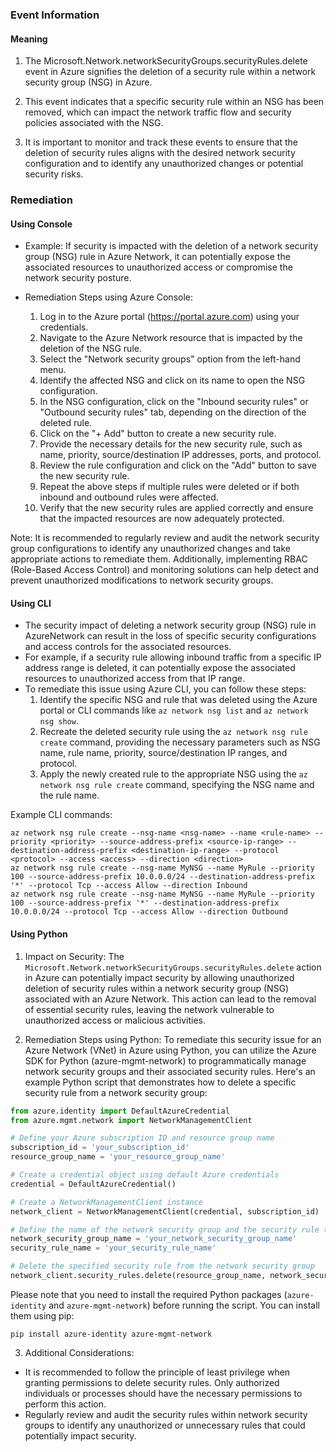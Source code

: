 
### Event Information

#### Meaning

1. The Microsoft.Network.networkSecurityGroups.securityRules.delete event in Azure signifies the deletion of a security rule within a network security group (NSG) in Azure.

2. This event indicates that a specific security rule within an NSG has been removed, which can impact the network traffic flow and security policies associated with the NSG.

3. It is important to monitor and track these events to ensure that the deletion of security rules aligns with the desired network security configuration and to identify any unauthorized changes or potential security risks.

### Remediation

#### Using Console

- Example: If security is impacted with the deletion of a network security group (NSG) rule in Azure Network, it can potentially expose the associated resources to unauthorized access or compromise the network security posture.

- Remediation Steps using Azure Console:
  1. Log in to the Azure portal (https://portal.azure.com) using your credentials.
  2. Navigate to the Azure Network resource that is impacted by the deletion of the NSG rule.
  3. Select the "Network security groups" option from the left-hand menu.
  4. Identify the affected NSG and click on its name to open the NSG configuration.
  5. In the NSG configuration, click on the "Inbound security rules" or "Outbound security rules" tab, depending on the direction of the deleted rule.
  6. Click on the "+ Add" button to create a new security rule.
  7. Provide the necessary details for the new security rule, such as name, priority, source/destination IP addresses, ports, and protocol.
  8. Review the rule configuration and click on the "Add" button to save the new security rule.
  9. Repeat the above steps if multiple rules were deleted or if both inbound and outbound rules were affected.
  10. Verify that the new security rules are applied correctly and ensure that the impacted resources are now adequately protected.

Note: It is recommended to regularly review and audit the network security group configurations to identify any unauthorized changes and take appropriate actions to remediate them. Additionally, implementing RBAC (Role-Based Access Control) and monitoring solutions can help detect and prevent unauthorized modifications to network security groups.

#### Using CLI

- The security impact of deleting a network security group (NSG) rule in AzureNetwork can result in the loss of specific security configurations and access controls for the associated resources.
- For example, if a security rule allowing inbound traffic from a specific IP address range is deleted, it can potentially expose the associated resources to unauthorized access from that IP range.
- To remediate this issue using Azure CLI, you can follow these steps:
  1. Identify the specific NSG and rule that was deleted using the Azure portal or CLI commands like `az network nsg list` and `az network nsg show`.
  2. Recreate the deleted security rule using the `az network nsg rule create` command, providing the necessary parameters such as NSG name, rule name, priority, source/destination IP ranges, and protocol.
  3. Apply the newly created rule to the appropriate NSG using the `az network nsg rule create` command, specifying the NSG name and the rule name.

Example CLI commands:
```
az network nsg rule create --nsg-name <nsg-name> --name <rule-name> --priority <priority> --source-address-prefix <source-ip-range> --destination-address-prefix <destination-ip-range> --protocol <protocol> --access <access> --direction <direction>
az network nsg rule create --nsg-name MyNSG --name MyRule --priority 100 --source-address-prefix 10.0.0.0/24 --destination-address-prefix '*' --protocol Tcp --access Allow --direction Inbound
az network nsg rule create --nsg-name MyNSG --name MyRule --priority 100 --source-address-prefix '*' --destination-address-prefix 10.0.0.0/24 --protocol Tcp --access Allow --direction Outbound
```

#### Using Python

1. Impact on Security: The `Microsoft.Network.networkSecurityGroups.securityRules.delete` action in Azure can potentially impact security by allowing unauthorized deletion of security rules within a network security group (NSG) associated with an Azure Network. This action can lead to the removal of essential security rules, leaving the network vulnerable to unauthorized access or malicious activities.

2. Remediation Steps using Python: To remediate this security issue for an Azure Network (VNet) in Azure using Python, you can utilize the Azure SDK for Python (azure-mgmt-network) to programmatically manage network security groups and their associated security rules. Here's an example Python script that demonstrates how to delete a specific security rule from a network security group:

```python
from azure.identity import DefaultAzureCredential
from azure.mgmt.network import NetworkManagementClient

# Define your Azure subscription ID and resource group name
subscription_id = 'your_subscription_id'
resource_group_name = 'your_resource_group_name'

# Create a credential object using default Azure credentials
credential = DefaultAzureCredential()

# Create a NetworkManagementClient instance
network_client = NetworkManagementClient(credential, subscription_id)

# Define the name of the network security group and the security rule to be deleted
network_security_group_name = 'your_network_security_group_name'
security_rule_name = 'your_security_rule_name'

# Delete the specified security rule from the network security group
network_client.security_rules.delete(resource_group_name, network_security_group_name, security_rule_name)
```

Please note that you need to install the required Python packages (`azure-identity` and `azure-mgmt-network`) before running the script. You can install them using pip:

```
pip install azure-identity azure-mgmt-network
```

3. Additional Considerations:
- It is recommended to follow the principle of least privilege when granting permissions to delete security rules. Only authorized individuals or processes should have the necessary permissions to perform this action.
- Regularly review and audit the security rules within network security groups to identify any unauthorized or unnecessary rules that could potentially impact security.

